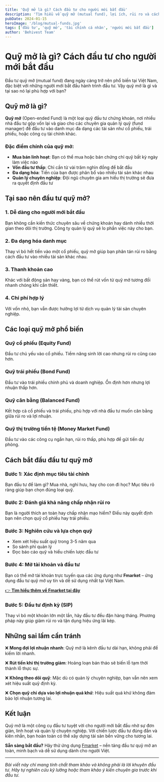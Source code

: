 ```yaml
---
title: 'Quỹ mở là gì? Cách đầu tư cho người mới bắt đầu'
description: 'Tìm hiểu về quỹ mở (mutual fund), lợi ích, rủi ro và cách bắt đầu đầu tư quỹ mở phù hợp cho người mới bắt đầu tại Việt Nam.'
pubDate: 2024-01-15
heroImage: '/blog/mutual-funds.jpg'
tags: ['đầu tư', 'quỹ mở', 'tài chính cá nhân', 'người mới bắt đầu']
author: 'Behivest Team'
---
```


# Quỹ mở là gì? Cách đầu tư cho người mới bắt đầu

Đầu tư quỹ mở (mutual fund) đang ngày càng trở nên phổ biến tại Việt Nam, đặc biệt với những người mới bắt đầu hành trình đầu tư. Vậy quỹ mở là gì và tại sao nó lại phù hợp với bạn?

## Quỹ mở là gì?

**Quỹ mở** (Open-ended Fund) là một loại quỹ đầu tư chứng khoán, nơi nhiều nhà đầu tư gộp vốn lại và giao cho các chuyên gia quản lý quỹ (fund manager) để đầu tư vào danh mục đa dạng các tài sản như cổ phiếu, trái phiếu, hoặc công cụ tài chính khác.

### Đặc điểm chính của quỹ mở:

- **Mua bán linh hoạt**: Bạn có thể mua hoặc bán chứng chỉ quỹ bất kỳ ngày làm việc nào
- **Vốn đầu tư thấp**: Chỉ cần từ vài trăm nghìn đồng để bắt đầu
- **Đa dạng hóa**: Tiền của bạn được phân bổ vào nhiều tài sản khác nhau
- **Quản lý chuyên nghiệp**: Đội ngũ chuyên gia am hiểu thị trường sẽ đưa ra quyết định đầu tư

## Tại sao nên đầu tư quỹ mở?

### 1. Dễ dàng cho người mới bắt đầu

Bạn không cần kiến thức chuyên sâu về chứng khoán hay dành nhiều thời gian theo dõi thị trường. Công ty quản lý quỹ sẽ lo phần việc này cho bạn.

### 2. Đa dạng hóa danh mục

Thay vì bỏ hết tiền vào một cổ phiếu, quỹ mở giúp bạn phân tán rủi ro bằng cách đầu tư vào nhiều tài sản khác nhau.

### 3. Thanh khoản cao

Khác với bất động sản hay vàng, bạn có thể rút vốn từ quỹ mở tương đối nhanh chóng khi cần thiết.

### 4. Chi phí hợp lý

Với vốn nhỏ, bạn vẫn được hưởng lợi từ dịch vụ quản lý tài sản chuyên nghiệp.

## Các loại quỹ mở phổ biến

### Quỹ cổ phiếu (Equity Fund)

Đầu tư chủ yếu vào cổ phiếu. Tiềm năng sinh lời cao nhưng rủi ro cũng cao hơn.

### Quỹ trái phiếu (Bond Fund)

Đầu tư vào trái phiếu chính phủ và doanh nghiệp. Ổn định hơn nhưng lợi nhuận thấp hơn.

### Quỹ cân bằng (Balanced Fund)

Kết hợp cả cổ phiếu và trái phiếu, phù hợp với nhà đầu tư muốn cân bằng giữa rủi ro và lợi nhuận.

### Quỹ thị trường tiền tệ (Money Market Fund)

Đầu tư vào các công cụ ngắn hạn, rủi ro thấp, phù hợp để gửi tiền dự phòng.

## Cách bắt đầu đầu tư quỹ mở

### Bước 1: Xác định mục tiêu tài chính

Bạn đầu tư để làm gì? Mua nhà, nghỉ hưu, hay cho con đi học? Mục tiêu rõ ràng giúp bạn chọn đúng loại quỹ.

### Bước 2: Đánh giá khả năng chấp nhận rủi ro

Bạn là người thích an toàn hay chấp nhận mạo hiểm? Điều này quyết định bạn nên chọn quỹ cổ phiếu hay trái phiếu.

### Bước 3: Nghiên cứu và lựa chọn quỹ

- Xem xét hiệu suất quỹ trong 3-5 năm qua
- So sánh phí quản lý
- Đọc báo cáo quỹ và hiểu chiến lược đầu tư

### Bước 4: Mở tài khoản và đầu tư

Bạn có thể mở tài khoản trực tuyến qua các ứng dụng như **Fmarket** – ứng dụng đầu tư quỹ mở uy tín và dễ sử dụng nhất tại Việt Nam.

[👉 **Tìm hiểu thêm về Fmarket tại đây**](https://go.behitek.com/fmarket)

### Bước 5: Đầu tư định kỳ (SIP)

Thay vì bỏ một khoản lớn một lần, hãy đầu tư đều đặn hàng tháng. Phương pháp này giúp giảm rủi ro và tận dụng hiệu ứng lãi kép.

## Những sai lầm cần tránh

❌ **Mong đợi lợi nhuận nhanh**: Quỹ mở là kênh đầu tư dài hạn, không phải để kiếm lời nhanh.

❌ **Rút tiền khi thị trường giảm**: Hoảng loạn bán tháo sẽ biến lỗ tạm thời thành lỗ thực sự.

❌ **Không theo dõi quỹ**: Mặc dù có quản lý chuyên nghiệp, bạn vẫn nên xem xét hiệu suất quỹ định kỳ.

❌ **Chọn quỹ chỉ dựa vào lợi nhuận quá khứ**: Hiệu suất quá khứ không đảm bảo lợi nhuận tương lai.

## Kết luận

Quỹ mở là một công cụ đầu tư tuyệt vời cho người mới bắt đầu nhờ sự đơn giản, linh hoạt và quản lý chuyên nghiệp. Với chiến lược đầu tư đúng đắn và kiên nhẫn, bạn hoàn toàn có thể xây dựng tài sản bền vững cho tương lai.

**Sẵn sàng bắt đầu?** Hãy thử ứng dụng [Fmarket](https://go.behitek.com/fmarket) – nền tảng đầu tư quỹ mở an toàn, minh bạch và dễ sử dụng dành cho người Việt.

---

_Bài viết này chỉ mang tính chất tham khảo và không phải là lời khuyên đầu tư. Hãy tự nghiên cứu kỹ lưỡng hoặc tham khảo ý kiến chuyên gia trước khi đầu tư._
